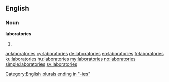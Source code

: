 ==English==

===Noun===
'''laboratories'''

# {{plural of|laboratory}}

[[Category:English plurals ending in "-ies"]]

[[ar:laboratories]]
[[cy:laboratories]]
[[de:laboratories]]
[[eo:laboratories]]
[[fr:laboratories]]
[[ku:laboratories]]
[[hu:laboratories]]
[[my:laboratories]]
[[no:laboratories]]
[[simple:laboratories]]
[[sv:laboratories]]